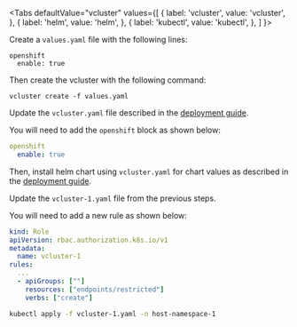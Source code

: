 
<Tabs
  defaultValue="vcluster"
  values={[
    { label: 'vcluster', value: 'vcluster', },
    { label: 'helm', value: 'helm', },
    { label: 'kubectl', value: 'kubectl', },
  ]
}>
<TabItem value="vcluster">

Create a `values.yaml` file with the following lines:

```
openshift
  enable: true
```

Then create the vcluster with the following command:
```
vcluster create -f values.yaml
```

</TabItem>
<TabItem value="helm">

Update the `vcluster.yaml` file described in the [deployment guide](../getting-started/deployment). 

You will need to add the `openshift` block as shown below:

```yaml
openshift
  enable: true
```

Then, install helm chart using `vcluster.yaml` for chart values as described in the [deployment guide](../getting-started/deployment). 

</TabItem>
<TabItem value="kubectl">

Update the `vcluster-1.yaml` file from the previous steps. 

You will need to add a new rule as shown below:

```yaml {7-9}
kind: Role
apiVersion: rbac.authorization.k8s.io/v1
metadata:
  name: vcluster-1
rules:
  ...
  - apiGroups: [""]
    resources: ["endpoints/restricted"]
    verbs: ["create"]
```

```bash
kubectl apply -f vcluster-1.yaml -n host-namespace-1
```
</TabItem>
</Tabs>